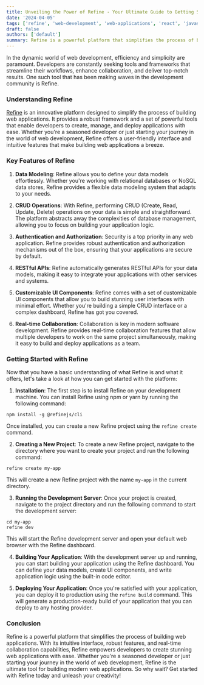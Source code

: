 ```yaml
---
title: Unveiling the Power of Refine - Your Ultimate Guide to Getting Started
date: '2024-04-05'
tags: ['refine', 'web-development', 'web-applications', 'react', 'javascript']
draft: false
authors: ['default']
summary: Refine is a powerful platform that simplifies the process of building web applications. With its intuitive interface, robust features, and real-time collaboration capabilities, Refine empowers developers to create stunning web applications with ease.
---
```

In the dynamic world of web development, efficiency and simplicity are paramount. Developers are constantly seeking tools and frameworks that streamline their workflows, enhance collaboration, and deliver top-notch results. One such tool that has been making waves in the development community is Refine.

### Understanding Refine

[Refine](https://refine.dev/) is an innovative platform designed to simplify the process of building web applications. It provides a robust framework and a set of powerful tools that enable developers to create, manage, and deploy applications with ease. Whether you're a seasoned developer or just starting your journey in the world of web development, Refine offers a user-friendly interface and intuitive features that make building web applications a breeze.

### Key Features of Refine

1. **Data Modeling**: Refine allows you to define your data models effortlessly. Whether you're working with relational databases or NoSQL data stores, Refine provides a flexible data modeling system that adapts to your needs.

2. **CRUD Operations**: With Refine, performing CRUD (Create, Read, Update, Delete) operations on your data is simple and straightforward. The platform abstracts away the complexities of database management, allowing you to focus on building your application logic.

3. **Authentication and Authorization**: Security is a top priority in any web application. Refine provides robust authentication and authorization mechanisms out of the box, ensuring that your applications are secure by default.

4. **RESTful APIs**: Refine automatically generates RESTful APIs for your data models, making it easy to integrate your applications with other services and systems.

5. **Customizable UI Components**: Refine comes with a set of customizable UI components that allow you to build stunning user interfaces with minimal effort. Whether you're building a simple CRUD interface or a complex dashboard, Refine has got you covered.

6. **Real-time Collaboration**: Collaboration is key in modern software development. Refine provides real-time collaboration features that allow multiple developers to work on the same project simultaneously, making it easy to build and deploy applications as a team.

### Getting Started with Refine

Now that you have a basic understanding of what Refine is and what it offers, let's take a look at how you can get started with the platform:

1. **Installation**: The first step is to install Refine on your development machine. You can install Refine using npm or yarn by running the following command:

```
npm install -g @refinejs/cli
   ```

Once installed, you can create a new Refine project using the `refine create` command.

2. **Creating a New Project**: To create a new Refine project, navigate to the directory where you want to create your project and run the following command:

```
refine create my-app
   ```

This will create a new Refine project with the name `my-app` in the current directory.

3. **Running the Development Server**: Once your project is created, navigate to the project directory and run the following command to start the development server:

```
cd my-app
refine dev
   ```

This will start the Refine development server and open your default web browser with the Refine dashboard.

4. **Building Your Application**: With the development server up and running, you can start building your application using the Refine dashboard. You can define your data models, create UI components, and write application logic using the built-in code editor.

5. **Deploying Your Application**: Once you're satisfied with your application, you can deploy it to production using the `refine build` command. This will generate a production-ready build of your application that you can deploy to any hosting provider.

### Conclusion

Refine is a powerful platform that simplifies the process of building web applications. With its intuitive interface, robust features, and real-time collaboration capabilities, Refine empowers developers to create stunning web applications with ease. Whether you're a seasoned developer or just starting your journey in the world of web development, Refine is the ultimate tool for building modern web applications. So why wait? Get started with Refine today and unleash your creativity!